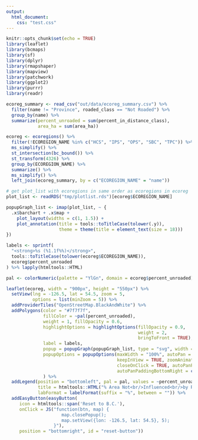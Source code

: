 ```yaml
---
output:
  html_document:
    css: "test.css"
---
```


```r
knitr::opts_chunk$set(echo = TRUE)
library(leaflet)
library(bcmaps)
library(sf)
library(dplyr)
library(rmapshaper)
library(mapview)
library(patchwork)
library(ggplot2)
library(purrr)
library(readr)

ecoreg_summary <- read_csv("out/data/ecoreg_summary.csv") %>% 
  filter(name != "Province", roaded_class == "Not Roaded") %>% 
  group_by(name) %>% 
  summarize(percent_unroaded = sum(percent_in_distance_class), 
            area_ha = sum(area_ha))

ecoreg <- ecoregions() %>% 
  filter(!ECOREGION_NAME %in% c("HCS", "IPS", "OPS", "SBC", "TPC")) %>% 
  ms_simplify() %>% 
  st_intersection(bc_bound()) %>% 
  st_transform(4326) %>% 
  group_by(ECOREGION_NAME) %>% 
  summarize() %>% 
  ms_simplify() %>% 
  left_join(ecoreg_summary, by = c("ECOREGION_NAME" = "name"))

# get plot_list with ecoregions in same order as ecoregions in ecoreg
plot_list <- readRDS("tmp/plotlist.rds")[ecoreg$ECOREGION_NAME]

popupGraph_list <- imap(plot_list, ~ {
  .x$barchart + .x$map +
    plot_layout(widths = c(1, 1.5)) +
    plot_annotation(title = tools::toTitleCase(tolower(.y)),
                    theme = theme(title = element_text(size = 18)))
})
```


```r
labels <- sprintf(
  "<strong>%s (%1.1f%%)</strong>",
  tools::toTitleCase(tolower(ecoreg$ECOREGION_NAME)), 
  ecoreg$percent_unroaded
) %>% lapply(htmltools::HTML)

pal <- colorNumeric(palette = "YlGn", domain = ecoreg$percent_unroaded)
```

```r
leaflet(ecoreg, width = "900px", height = "550px") %>% 
  setView(lng = -126.5, lat = 54.5, zoom = 5, 
          options = list(minZoom = 5)) %>% 
  addProviderTiles("OpenStreetMap.BlackAndWhite") %>% 
  addPolygons(color = "#7f7f7f",
              fillColor = ~pal(percent_unroaded),
              weight = 1, fillOpacity = 0.6,
              highlightOptions = highlightOptions(fillOpacity = 0.9,
                                                  weight = 2,
                                                  bringToFront = TRUE), 
              label = labels,
              popup = popupGraph(popupGraph_list, type = "svg", width = 700, height = 400),
              popupOptions = popupOptions(maxWidth = "100%", autoPan = TRUE,
                                          keepInView = TRUE, zoomAnimation = FALSE,
                                          closeOnClick = TRUE, autoPanPaddingTopLeft = c(120, 10), 
                                          autoPanPaddingBottomRight = c(10,10))
              ) %>% 
  addLegend(position = "bottomleft", pal = pal, values = ~percent_unroaded, 
            title = htmltools::HTML("% Area Not<br/>Influenced<br/>by Roads"), 
            labFormat = labelFormat(suffix = "%", between = "")) %>% 
  addEasyButton(easyButton(
     icon = htmltools::span('Reset to B.C.'),
     onClick = JS("function(btn, map) { 
                     map.closePopup();
                     map.setView({lon: -126.5, lat: 54.5}, 5);
                  }"), 
     position = "bottomright", id = "reset-button"))
```
